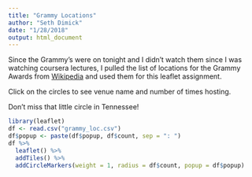 ```yaml
---
title: "Grammy Locations"
author: "Seth Dimick"
date: "1/28/2018"
output: html_document
---
```


Since the Grammy's were on tonight and I didn't watch them since I was watching coursera lectures, I pulled the list of locations for the Grammy Awards from [Wikipedia](https://en.wikipedia.org/wiki/List_of_Grammy_Award_ceremony_locations) and used them for this leaflet assignment.

Click on the circles to see venue name and number of times hosting.

Don't miss that little circle in Tennessee!

```r
library(leaflet)
df <- read.csv("grammy_loc.csv")
df$popup <- paste(df$popup, df$count, sep = ": ")
df %>% 
  leaflet() %>% 
  addTiles() %>% 
  addCircleMarkers(weight = 1, radius = df$count, popup = df$popup)
```


